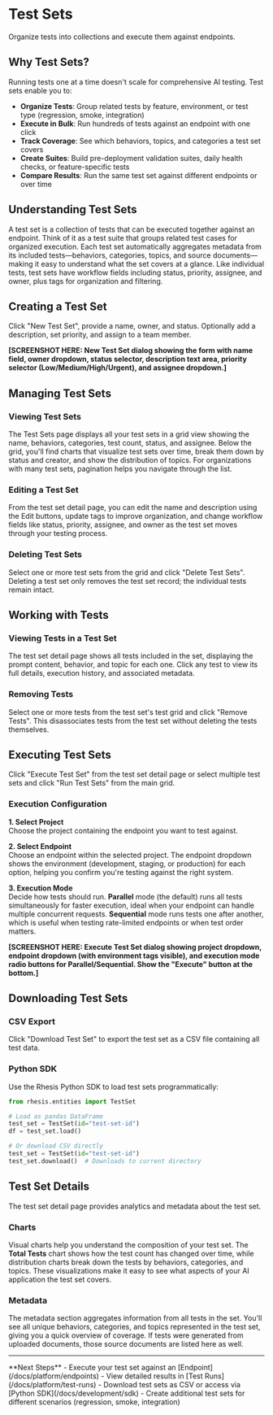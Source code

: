 # Test Sets

Organize tests into collections and execute them against endpoints.

## Why Test Sets?

Running tests one at a time doesn't scale for comprehensive AI testing. Test sets enable you to:

- **Organize Tests**: Group related tests by feature, environment, or test type (regression, smoke, integration)
- **Execute in Bulk**: Run hundreds of tests against an endpoint with one click
- **Track Coverage**: See which behaviors, topics, and categories a test set covers
- **Create Suites**: Build pre-deployment validation suites, daily health checks, or feature-specific tests
- **Compare Results**: Run the same test set against different endpoints or over time

## Understanding Test Sets

A test set is a collection of tests that can be executed together against an endpoint. Think of it as a test suite that groups related test cases for organized execution. Each test set automatically aggregates metadata from its included tests—behaviors, categories, topics, and source documents—making it easy to understand what the set covers at a glance. Like individual tests, test sets have workflow fields including status, priority, assignee, and owner, plus tags for organization and filtering.

## Creating a Test Set

Click "New Test Set", provide a name, owner, and status. Optionally add a description, set priority, and assign to a team member.

**[SCREENSHOT HERE: New Test Set dialog showing the form with name field, owner dropdown, status selector, description text area, priority selector (Low/Medium/High/Urgent), and assignee dropdown.]**

## Managing Test Sets

### Viewing Test Sets

The Test Sets page displays all your test sets in a grid view showing the name, behaviors, categories, test count, status, and assignee. Below the grid, you'll find charts that visualize test sets over time, break them down by status and creator, and show the distribution of topics. For organizations with many test sets, pagination helps you navigate through the list.

### Editing a Test Set

From the test set detail page, you can edit the name and description using the Edit buttons, update tags to improve organization, and change workflow fields like status, priority, assignee, and owner as the test set moves through your testing process.

### Deleting Test Sets

Select one or more test sets from the grid and click "Delete Test Sets". Deleting a test set only removes the test set record; the individual tests remain intact.

## Working with Tests

### Viewing Tests in a Test Set

The test set detail page shows all tests included in the set, displaying the prompt content, behavior, and topic for each one. Click any test to view its full details, execution history, and associated metadata.

### Removing Tests

Select one or more tests from the test set's test grid and click "Remove Tests". This disassociates tests from the test set without deleting the tests themselves.

## Executing Test Sets

Click "Execute Test Set" from the test set detail page or select multiple test sets and click "Run Test Sets" from the main grid.

### Execution Configuration

**1. Select Project**  
Choose the project containing the endpoint you want to test against.

**2. Select Endpoint**  
Choose an endpoint within the selected project. The endpoint dropdown shows the environment (development, staging, or production) for each option, helping you confirm you're testing against the right system.

**3. Execution Mode**  
Decide how tests should run. **Parallel** mode (the default) runs all tests simultaneously for faster execution, ideal when your endpoint can handle multiple concurrent requests. **Sequential** mode runs tests one after another, which is useful when testing rate-limited endpoints or when test order matters.

**[SCREENSHOT HERE: Execute Test Set dialog showing project dropdown, endpoint dropdown (with environment tags visible), and execution mode radio buttons for Parallel/Sequential. Show the "Execute" button at the bottom.]**

## Downloading Test Sets

### CSV Export

Click "Download Test Set" to export the test set as a CSV file containing all test data.

### Python SDK

Use the Rhesis Python SDK to load test sets programmatically:

```python
from rhesis.entities import TestSet

# Load as pandas DataFrame
test_set = TestSet(id="test-set-id")
df = test_set.load()

# Or download CSV directly
test_set = TestSet(id="test-set-id")
test_set.download()  # Downloads to current directory
```

## Test Set Details

The test set detail page provides analytics and metadata about the test set.

### Charts

Visual charts help you understand the composition of your test set. The **Total Tests** chart shows how the test count has changed over time, while distribution charts break down the tests by behaviors, categories, and topics. These visualizations make it easy to see what aspects of your AI application the test set covers.

### Metadata

The metadata section aggregates information from all tests in the set. You'll see all unique behaviors, categories, and topics represented in the test set, giving you a quick overview of coverage. If tests were generated from uploaded documents, those source documents are listed here as well.

---

<Callout type="default">
  **Next Steps**
  - Execute your test set against an [Endpoint](/docs/platform/endpoints)
  - View detailed results in [Test Runs](/docs/platform/test-runs)
  - Download test sets as CSV or access via [Python SDK](/docs/development/sdk)
  - Create additional test sets for different scenarios (regression, smoke, integration)
</Callout>
